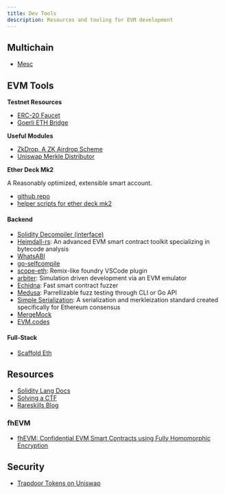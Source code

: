 ```yaml
---
title: Dev Tools
description: Resources and tooling for EVM development
---
```


## Multichain

- [Mesc](https://paradigmxyz.github.io/mesc/what_is_mesc.html)

## EVM Tools 

**Testnet Resources**

- [ERC-20 Faucet](https://github.com/bokkypoobah/WeenusTokenFaucet?tab=readme-ov-file)
- [Goerli ETH Bridge](https://testnetbridge.com/)

**Useful Modules**

- [ZkDrop, A ZK Airdrop Scheme](https://github.com/a16z/zkdrops)
- [Uniswap Merkle Distributor](https://github.com/Uniswap/merkle-distributor)

**Ether Deck Mk2**

A Reasonably optimized, extensible smart account.

- [github repo](https://github.com/jtriley-eth/ether-deck-mk2)
- [helper scripts for ether deck mk2](https://github.com/jtriley-eth/decktools-mk2?tab=readme-ov-file)

#### **Backend**

- [Solidity Decompiler (interface)](https://ethervm.io/decompile)
- [Heimdall-rs](https://github.com/Jon-Becker/heimdall-rs): An advanced EVM smart contract toolkit specializing in bytecode analysis
- [WhatsABI](https://github.com/shazow/whatsabi)
- [go-selfcompile](https://github.com/shazow/go-selfcompile)
- [scope-eth](https://marketplace.visualstudio.com/items?itemName=popular.scope-eth): Remix-like foundry VSCode plugin
- [arbiter](https://github.com/primitivefinance/arbiter): Simulation driven development via an EVM emulator
- [Echidna](https://github.com/crytic/echidna): Fast smart contract fuzzer
- [Medusa](https://github.com/crytic/medusa): Parrellizable fuzz testing through CLI or Go API
- [Simple Serialization](https://simpleserialize.com/): A serialization and merkleization standard created specifically for Ethereum consensus
- [MergeMock](https://github.com/protolambda/mergemock)
- [EVM.codes](https://www.evm.codes/?fork=shanghai)


#### **Full-Stack**

- [Scaffold Eth](https://github.com/scaffold-eth/scaffold-eth-2)

## Resources

- [Solidity Lang Docs](https://docs.soliditylang.org/en/v0.8.21/)
- [Solving a CTF](https://x.com/vinami/status/1728482477965213760?s=20)
- [Rareskills Blog](https://www.rareskills.io/blog)


### fhEVM

- [fhEVM: Confidential EVM Smart Contracts using Fully Homomorphic Encryption](https://github.com/zama-ai/fhevm/blob/main/fhevm-whitepaper.pdf)

## Security

- [Trapdoor Tokens on Uniswap](https://twitter.com/0xflashmine/status/1781417942954938526)